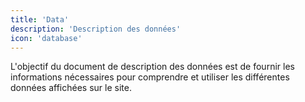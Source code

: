 ```yaml
---
title: 'Data'
description: 'Description des données'
icon: 'database'
---
```


L'objectif du document de description des données est de fournir les informations nécessaires pour comprendre et utiliser les différentes données affichées sur le site.

<AccordionGroup>
<ForSalePrice />
<ListedPrice />
<MarginPrice />
<MarketPrice />
<PurchasePrice />
<Profit />
<SellingPrice />
<SoldOn />
<SoldPrice />
<YieldRate />
</AccordionGroup>